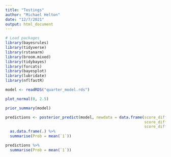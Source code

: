 ```yaml
---
title: "Testings"
author: "Michael Helton"
date: "12/7/2021"
output: html_document
---
```

```r
# Load packages
library(bayesrules)
library(tidyverse)
library(rstanarm)
library(broom.mixed)
library(tidybayes)
library(forcats)
library(bayesplot)
library(lubridate)
library(nflfastR)
```


```r
model <- readRDS("quarter_model.rds")
```

```r
plot_normal(0, 2.5)
```


```r
prior_summary(model)
```


```r
predictions <- posterior_predict(model, newdata = data.frame(score_differential.x = 0, 
                                                             score_differential.y = 3, 
                                                             score_differential.x.x = 10)) %>%
  as.data.frame(.) %>%
  summarise(Prob = mean(`1`))
```

```r
predictions %>%
  summarise(Prob = mean(`1`))
```










